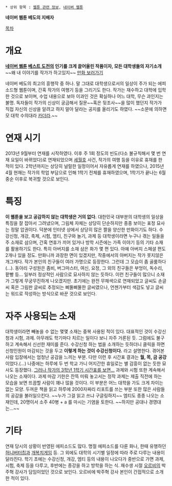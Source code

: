  * 상위 항목 : [[웹툰 관련 정보]], [[네이버 웹툰]]


'''네이버 웹툰 베도의 지배자'''

[[목차]]

= 개요 =

'''[[네이버 웹툰]] [[베스트 도전]]의 인기를 크게 끌어올린 작품이자, 모든 대학생들의 자기소개''' ~~왜 내 이야기를 작가가 하고있지~~ [http://comic.naver.com/bestChallenge/list.nhn?titleId=587576 만화 보러가기]

네이버 베도의 최고의 흥행작 중 하나. 말 그대로 대학생으로서의 일상이 주가 되는 에피소드형 웹툰이며, 간혹 작가의 여행기 등을 그리기도 한다. 작가는 재수하고 대학에 입학한 것으로 보이며, 수업 내용으로 보아 이과인 것은 확실하나 어느 대학, 무슨 과인지는 불명. 독자들이 작가의 신상이 궁금해서 질문~~혹은 뒷조사~~을 많이 했던지 작가가 직접 자신의 신상을 알려고 하지 말아 달라는 공지를 올리기도 하였다. ~~소문에 의하면 모 대학 수의대라 [[카더라]].~~ 

= 연재 시기 =

2013년 9월부터 연재를 시작하였다. 이후 주 1회 정도의 빈도(다소 불규칙해서 몇 번 연재 요일이 바뀌었다)로 연재되었으며 [[세월호]] 사건, 작가의 여행 등을 이유로 휴재를 한 적이 있다. 2학년까지는 상당히 널럴한 일정이어서 자유롭게 연재를 하였으나, 2015년 4월 현재는 작가의 학업 부담으로 인해 1학기 전체를 휴재하였으며, 1학기가 끝나는 6월 중순 이후로 복귀할 것으로 보인다. 

= 특징 =

'''이 웹툰을 보고 공감하지 않는 대학생은 거의 없다.''' 대한민국 대부분의 대학생의 일상을 특징을 잘 잡아서 그려냈으며, 그림체 자체는 상당히 단순하지만 종종 보이는 표정 묘사는 정말 압권이다. 덕분에 인터넷 상에서 상당히 많은 짤을 양산한 만화이기도 하다. 수강신청, 개강, 축제, 시험, 엠티, 친구와 놀기, 과제 등 대학생이라면 누구나 겪는 일들을 주 소재로 삼으며, 간혹 연휴가 끼어 있거나 방학 시즌에는 가족 이야기 등의 기타 소재를 활용하기도 한다. 특히 아버지를 소재 삼은 화가 몇 편 있다. 아예 아버지 스페셜 편도 2개나 있을 정도. 만화니까 과장한 면이 있겠지만, 작중에서의 아버지는 작가 못지않은 개그캐다. 작가 본인의 친구들이 여러 가명으로 등장한다. 그런데 그 모습이 좀 골룸하다(...). 동아리 구성원은 좀비, 버그마스터, 여신, 요정, 그 외의 친구들은 부엉이, 독수리, 팥빵 등... 일부러 정상적인 사람으로 묘사하지 않는 듯하다. 이런 친구들이 많으니 소재가 그렇게 무궁무진하게 나오겠지만.
초기에는 완전 무채색으로 연재되었고 글씨도 손글씨 혹은 그림판 글씨로 추정되는 삐뚤삐뚤한 글씨였으나, 언젠가부터 색감도 넣고 글씨는 워드로 작성하는 방식으로 바꾼 것으로 보인다.

= 자주 사용되는 소재 =

대학생이라면 빼놓을 수 없는 몇몇 소재는 중복 사용된 적이 있다. 대표적인 것이 수강신청과 시험, 과제. 아무래도 학기마다 치르는 일이다 보니 자주 거론된 듯. 그럼에도 불구하고 계속해서 신선한 재미를 준다. 수강신청 하는 법을 소개하는 듯하더니 클릭을 하면 신청인원이 마감되는 것을 두고 '''이렇게 하는 것이 수강신청이다.''' 라고 설명한다. 겪어본 사람 입장에서는 엄청난 공감을 느끼는 부분. 다만 이런 후 시간표 결과는 '''월, 목, 금 공강'''이었다.(...) 나중에는 하루에 두 번 학교 가니 어지간한 휴일로는 별 감흥이 없는 듯한 묘사도 등장했다. [[헬게이트|그러나 작가의 3학년 1학기 시간표를 보면...]]
과제와 시험 또한 계속해서 나오는 소재이다. 과제 마감 기한은 잔뜩 미뤄 놓고서는 정작 과제는 제출 직전에 하는 모습을 보면 뜨끔할 사람이 꽤나 많을 것이다. 이 부분은 어느 대학을 가도 크게 차이는 없는 모양. 두꺼운 책을 읽고 하루에 2000자짜리 리포트를 쓰는 부분 또한 많은 사람들의 공감을 불러일으킨다. ~~누가 그걸 읽고 쓰냐 구글링하지~~ 
엠티도 종종 나오는 소재인데, 20명이서 소주 40병 + a 를 마시는 기염을 토한다. ~~하지만 공대나 경영대는...~~ 

= 기타 =

연재 당시의 상황이 반영된 에피소드도 많다. 명절 에피소드를 다룬 화나, 한때 유행하던 [[허니버터칩]]과 [[개복치]]게임 등. 그 외에도 대학의 시기별 일정에 따라 주로 다루는 내용이 달라진다. 학기 초에는 수강신청, 개강, 엠티 등의 내용이 나오다가 중반으로 가면 과제, 시험, 축제 등을 다루고, 후반에는 종강을 하고 방학을 하는 식.
재수생 시절 [[오르비]]의 박주혁 강사가 담임이었던 것으로 보인다. 오르비에 박주혁 강사 본인이 간접적으로 소개한 적이 있다.
